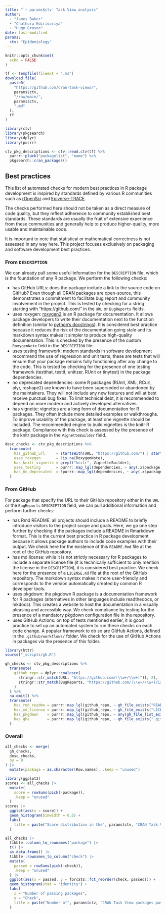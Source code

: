 ```yaml
---
title: "`r params$ctv` Task View analysis"
author: 
  - "James Baker"
  - "Chathura Edirisuriya"
  - "Hugo Gruson"
date: last-modified
params:
  ctv: "Epidemiology"
---
```


```r
knitr::opts_chunk$set(
  echo = FALSE
)
```

```r
tf <- tempfile(fileext = ".md")
download.file(
  paste0(
    "https://github.com/cran-task-views/",
    params$ctv,
    "/raw/main/",
    params$ctv,
    ".md"
  ),
  tf
)
```

```r
library(ctv)
library(pkgsearch)
library(dplyr)
library(purrr)
```

```r
ctv_pkg_descriptions <- ctv::read.ctv(tf) %>%
  purrr::pluck("packagelist", "name") %>%
  pkgsearch::cran_packages()
```

## Best practices

This list of automated checks for modern best practices in R package development is inspired by standards defined by various R communities such as [rOpenSci](https://ropensci.org) and [Epiverse-TRACE](https://epiverse-trace.github.io/).

The checks performed here should not be taken as a direct measure of code quality, but they reflect adherence to community established best standards. These standards are usually the fruit of extensive experience from these communities and generally help to produce higher-quality, more usable and maintainable code.

It is important to note that statistical or mathematical correctness is not assessed in any way here. This project focuses exclusively on packaging and software development best practices.

### From `DESCRIPTION`

We can already pull some useful information for the `DESCRIPTION` file, which is the foundation of any R package. We perform the following checks:

- has GitHub URLs: does the package include a link to the source code on GitHub? Even though all CRAN packages are open-source, this demonstrates a commitment to facilitate bug report and community involvement in the project. This is tested by checking for a string starting with "https://github.com/" in the `URL` or `BugReports` fields.
- uses roxygen: [roxygen2](https://roxygen2.r-lib.org/) is an R package for documentation. It allows package developers to write their documentation next to the function definition (similar to [python's docstrings](https://en.wikipedia.org/wiki/Docstring)). It is considered best practice because it reduces the risk of the documentation going stale and its markdown syntax makes it simpler to produce high-quality documentation. This is checked by the presence of the custom `RoxygenNote` field in the `DESCRIPTION` file.
- uses testing framework: modern standards in software development recommend the use of regression and unit tests; these are tests that will ensure that your package remains fully functioning after any change to the code. This is tested by checking for the presence of one testing framework (testthat, testit, unitizer, RUnit or tinytest) in the package dependencies.
- no deprecated dependencies: some R packages (RUnit, XML, RCurl, plyr, reshape2) are known to have been superseded or abandoned by the maintainers. They will not include any new features and will at best receive punctual bug fixes. To limit technical debt, it is recommended to depend on more modern and actively developed alternatives.
- has vignette: vignettes are a long form of documentation for R packages. They often include more detailed examples or walkthroughs. To improve usability of the package, at least one vignette should be included. The recommended engine to build vignettes is the knitr R package. Compliance with this check is assessed by the presence of the knitr package in the `VignetteBuilder` field. 


```r
desc_checks <- ctv_pkg_descriptions %>%
  transmute(
    has_github_url     = startsWith(URL, "https://github.com/") | startsWith(BugReports, "https://github.com/"),
    uses_roxygen       = !is.na(RoxygenNote),
    has_knitr_vignette = grepl("knitr", VignetteBuilder),
    uses_testing       = purrr::map_lgl(dependencies, ~ any(.x$package %in% c("testthat", "testit", "unitizer", "RUnit", "tinytest"))),
    has_no_deprecated  = !purrr::map_lgl(dependencies, ~ any(.x$package %in% c("RUnit", "XML", "RCurl", "plyr", "reshape2")))
  )
```

### From GitHub

For package that specify the URL to their GitHub repository either in the `URL` or the `BugReports` `DESCRIPTION` field, we can pull additional information and perform further checks:

- has Rmd README: all projects should include a README to briefly introduce visitors to the project scope and goals. Here, we go one step further by checking if the packages include a README in Rmarkdown format. This is the current best practice in R package development because it allows package authors to include code examples with their output. We check here for the existence of this `README.Rmd` file at the root of the GitHub repository.
- has md license: while it is not strictly necessary for R packages to include a separate license file (it is technically sufficient to only mention the license in the `DESCRIPTION`), it is considered best practice. We check here for the presence of a `LICENSE.md` file at the root of the GitHub repository. The markdown syntax makes it more user-friendly and corresponds to the version automatically created by common R developer tools. 
- uses pkgdown: the pkgdown R package is a documentation framework for R packages (alternatives in other languages include readthedocs, or mkdocs). This creates a website to host the documentation in a visually pleasing and accessible way. We check compliance by testing for the presence of a mandatory pkgdown configuration file in the repository.
- uses GitHub Actions: on top of tests mentioned earlier, it is good practice to set up an automated system to run these checks on each code change. A popular framework to do so are GitHub Actions, defined in the `.github/workflows/` folder. We check for the use of GitHub Actions in packages via the presence of this folder.

```r
library(httr)
source("_scripts/gh.R")
```

```r
gh_checks <- ctv_pkg_descriptions %>%
  transmute(
    github_repo = dplyr::coalesce(
      stringr::str_match(URL, "https://github.com/(\\w+/\\w+)")[, 2],
      stringr::str_match(BugReports, "https://github.com/(\\w+/\\w+)/issues")[, 2]
    )
  ) %>%
  na.omit() %>%
  transmute(
    has_rmd_readme = purrr::map_lgl(github_repo, ~ gh_file_exists("README.Rmd", .x)),
    has_md_license = purrr::map_lgl(github_repo, ~ gh_file_exists("LICENSE.md", .x)),
    has_pkgdown    = purrr::map_lgl(github_repo, ~ any(gh_file_list_exists(c("_pkgdown.yml", "_pkgdown.yaml", "pkgdown/pkgdown.yml"), .x))),
    has_gha        = purrr::map_lgl(github_repo, ~ gh_file_exists(".github/workflows", .x))
  )
```

### Overall

```r
all_checks <- merge(
  gh_checks,
  desc_checks,
  by = 0
) |>
  mutate(package = as.character(Row.names), .keep = "unused")
```

```r
library(ggplot2)
scores <- all_checks |>
  mutate(
    score = rowSums(pick(-package)),
    .keep = "unused"
  )
scores |>
  ggplot(aes(x = score)) +
  geom_histogram(binwidth = 0.5) +
  labs(
    title = paste("Score distribution in the", params$ctv, "CRAN Task View")
  )

all_checks |>
  tibble::column_to_rownames("package") |>
  t() |>
  as.data.frame() |>
  tibble::rownames_to_column("check") |>
  mutate(
    passed = rowSums(pick(-check)),
    .keep = "unused"
  ) |>
  ggplot(aes(x = passed, y = forcats::fct_reorder(check, passed))) +
  geom_histogram(stat = "identity") +
  labs(
    x = "Number of passing packages",
    y = "Check",
    title = paste("Number of", params$ctv, "CRAN Task View packages passing checks")
  )
```
